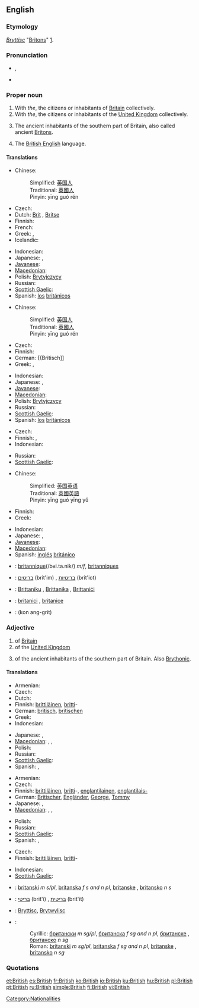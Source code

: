 {{wikipedia|dab=British}}{{also|british}}
==English==

{{rank|school|language|court|752|British|meant|tears|expected}}

===Etymology===
{{etyl|ang}} ''[[Bryttisc]]'' "[[Britons]]" [http://www.etymonline.com/index.php?search=British].

===Pronunciation===
* {{a|GA|RP}} {{IPA|/ˈbɹɪt.ɪʃ/}}, {{SAMPA|/"brIt.IS/}}
* {{audio|en-us-british.ogg|Audio (US)}}

===Proper noun===
{{en-proper noun}}

# With ''the'', the citizens or inhabitants of [[Britain]] collectively.
# With ''the'', the citizens or inhabitants of the [[United Kingdom]] collectively.
# {{history}} The ancient inhabitants of the southern part of Britain, also called ancient [[Briton]]s.
# The [[British English]] language.

====Translations====
{{trans-top|citizens or inhabitants of Britain}}
* Chinese:
*: Simplified: [[英国人]]
*: Traditional: [[英國人]]
*: Pinyin: yīng guó rén
* Czech: {{t-|cs|Britové|m|p}}
* Dutch: [[Brit]] {{m}}, [[Britse]] {{f}}
* Finnish: {{t-|fi|britti|alt=britit}}
* French: {{t|fr|Britannique|m|f}}
* Greek: {{t-|el|Βρεττανός|m}},  {{t|el|Βρεττανή|f}}
* Icelandic: {{t-|is|Breti|m}}
{{trans-mid}}
* Indonesian: {{t-|id|Bangsa Inggris|xs=Indonesian}}
* Japanese: {{t+|ja|イギリス人|tr=igirisu-jin}}, {{t+|ja|英国人|tr=eikoku-jin}}
* [[Javanese]]: {{t-|jv|Bangsa Inggeris|xs=Javanese}}
* [[Macedonian]]: {{t|mk|Британци|p|tr=Brítanci}}
* Polish: [[Brytyjczycy]] {{p}}
* Russian: {{t|ru|британцы|m|p|tr=británcy}}
* [[Scottish Gaelic]]: {{t-|gd|Breatannaich|m|xs=Scottish Gaelic}}
* Spanish: [[los]] [[británico]]s {{p}}
{{trans-bottom}}

{{trans-top|the citizens or inhabitants of the UK}}
* Chinese:
*: Simplified: [[英国人]]
*: Traditional: [[英國人]]
*: Pinyin: yīng guó rén
* Czech: {{t-|cs|Britové|m|p}}
* Finnish: {{t-|fi|britti|alt=britit}}
* German: {{Britisch]]
* Greek: {{t-|el|Βρεττανός|m}},  {{t|el|Βρεττανή|f}}
{{trans-mid}}
* Indonesian: {{t-|id|Orang Inggris|xs=Indonesian}}
* Japanese: {{t+|ja|イギリス人|tr=igirisu-jin}}, {{t+|ja|英国人|tr=eikoku-jin}}
* [[Javanese]]: {{t-|jv|Wong Inggeris|xs=Javanese}}
* [[Macedonian]]: {{t|mk|Британци|p|tr=Brítanci}}
* Polish: [[Brytyjczycy]] {{p}}
* Russian: {{t|ru|британцы|m|p|tr=británcy}}
* [[Scottish Gaelic]]: {{t-|gd|Breatannaich|m|xs=Scottish Gaelic}}
* Spanish: [[los]] [[británico]]s {{p}}
{{trans-bottom}}

{{trans-top|history: ancient inhabitants of the southern part of Britain}}
* Czech: {{t-|cs|Britonové|m|p}}
* Finnish: {{t-|fi|britti|alt=britit}}, {{t-|fi|brittiläinen|alt=brittiläiset}}
* Indonesian: {{t-|id|Orang Inggris Kuno| Orang Saxon (Sakson)|Orang Pribumi Inggris|xs=Indonesian}}
{{trans-mid}}
* Russian: {{t|ru|бритты|m|p|tr=brítty}}
* [[Scottish Gaelic]]: {{t-|gd|Breatannaich|m|xs=Scottish Gaelic}}
{{trans-bottom}}

{{trans-top|the British English language}}
* Chinese:
*: Simplified: [[英国英语]]
*: Traditional: [[英國英語]]
*: Pinyin: yīng guó yīng yǔ
* Finnish: {{t-|fi|englanninenglanti}}
* Greek: {{t+|el|αγγλικά|n|p}}
{{trans-mid}}
* Indonesian: {{t-|id|Bahasa Inggris|xs=Indonesian}}
* Japanese: {{t|ja|イギリス英語|tr=igirisu eigo}},  {{t|ja|英英語 / 英々語|tr=ei eigo}}
* [[Javanese]]: {{t-|jv|Basa Inggeris|xs=Javanese}}
* [[Macedonian]]: {{t|mk|британски англиски|m|tr=brítanski ángliski}}
* Spanish: [[inglés]] [[británico]]
{{trans-bottom}}

{{checktrans-top}}
<!-- Most of these are in singular. Should they really be? -->
* {{ttbc|French}}: [[britannique]](/bʁi.ta.nik/) ''m/f'', [[britanniques]] {{p}}
* {{ttbc|Hebrew}}: [[בריטים]] (brit'im) {{m|p}}, [[בריטיות]] (brit'iot) {{f|p}}
{{trans-mid}}
* {{ttbc|Maltese}}: [[Brittaniku]] {{m}}, [[Brittanika]] {{f}}, [[Brittaniċi]] {{p}}
* {{ttbc|Romanian}}: [[britanici]] {{m|p}}, [[britanice]] {{f|p}}
* {{ttbc|Thai}}: {{Thai|[[คนอังกฤษ]]}} (kon ang-grìt)
{{trans-bottom}}

===Adjective===
{{en-adj}}

# of [[Britain]]
# of the [[United Kingdom]]
# {{history}} of the ancient inhabitants of the southern part of Britain.  Also [[Brythonic]].

====Translations====
{{trans-top|of Britain}}
* Armenian: {{t-|hy|բրիտանական|tr=britanakan}}
* Czech: {{t-|cs|britský}}
* Dutch: {{t+|nl|Brits}}
* Finnish: [[brittiläinen]], [[britti]]-
* German: [[britisch]], [[britischen]]
* Greek: {{t|el|βρετανικός|m}}
* Indonesian: {{t+|id|Inggris|xs=Indonesian}}
{{trans-mid}}
* Japanese: {{t|ja|イギリスの|tr=igirisu no}}, {{t|ja|英国の|tr=eikoku no}}
* [[Macedonian]]: {{t-|mk|британски|m|tr=brítanski}},  {{t|mk|британска|f|tr=brítanska}},  {{t|mk|британско|n|tr=brítansko}}
* Polish: {{t+|pl|brytyjski|m}}
* Russian: {{t+|ru|британский|tr=británskij}}
* [[Scottish Gaelic]]: {{t-|gd|Breatannach|xs=Scottish Gaelic}}
* Spanish: {{t+|es|británico|m}}, {{t-|es|británica|f}}
{{trans-bottom}}

{{trans-top|colloquial: of the UK}}
* Armenian: {{t-|hy|բրիտանական|tr=britanakan}}
* Czech: {{t-|cs|britský}}
* Finnish: [[brittiläinen]], [[britti]]-, [[englantilainen]], [[englantilais-]]
* German: [[Britischer]], [[Engländer]], [[George]], [[Tommy]]
* Japanese: {{t|ja|イギリスの|tr=igirisu no}}, {{t|ja|英国の|tr=eikoku no}}
* [[Macedonian]]: {{t-|mk|британски|m|tr=brítanski}},  {{t|mk|британска|f|tr=brítanska}},  {{t|mk|британско|n|tr=brítansko}}
{{trans-mid}}
* Polish: {{t+|pl|brytyjski|m}}
* Russian: {{t+|ru|британский|tr=británskij}}
* [[Scottish Gaelic]]: {{t-|gd|Breatannach|xs=Scottish Gaelic}}
* Spanish: {{t+|es|británico|m}}, {{t-|es|británica|f}}
{{trans-bottom}}

{{trans-top|history: of the ancient inhabitants of the southern part of Britain}}
* Czech: {{t-|cs|britonský}}
* Finnish: [[brittiläinen]], [[britti]]-
{{trans-mid}}
* Indonesian: {{t-|id|Sejarah Orang Inggris Purba|xs=Indonesian}}
* [[Scottish Gaelic]]: {{t-|gd|Breatannach|xs=Scottish Gaelic}}
{{trans-bottom}}

{{checktrans-top}}
* {{ttbc|Bosnian}}: [[britanski]] ''m s/pl'', [[britanska]] ''f s and n pl'', [[britanske]] {{f}} {{p}}, [[britansko]] ''n s''
* {{ttbc|Hebrew}}: [[בריטי]] (brit'i) {{m}}, [[בריטית]] (brit'it) {{f}}
* {{ttbc|Old English}}: [[Bryttisc]], [[Brytwylisc]]
* {{ttbc|Serbian}}:
*: Cyrillic: [[британски]] ''m sg/pl'', [[британска]] ''f sg and n pl'', [[британске]] {{f}} {{p}}, [[британско]] ''n sg''
*: Roman: [[britanski]] ''m sg/pl'', [[britanska]] ''f sg and n pl'', [[britanske]] {{f}} {{p}}, [[britansko]] ''n sg''
{{checktrans-bottom}}

===Quotations===
{{seeCites}}

[[Category:Nationalities]]

[[et:British]]
[[es:British]]
[[fr:British]]
[[ko:British]]
[[io:British]]
[[ku:British]]
[[hu:British]]
[[pl:British]]
[[pt:British]]
[[ru:British]]
[[simple:British]]
[[fi:British]]
[[vi:British]]